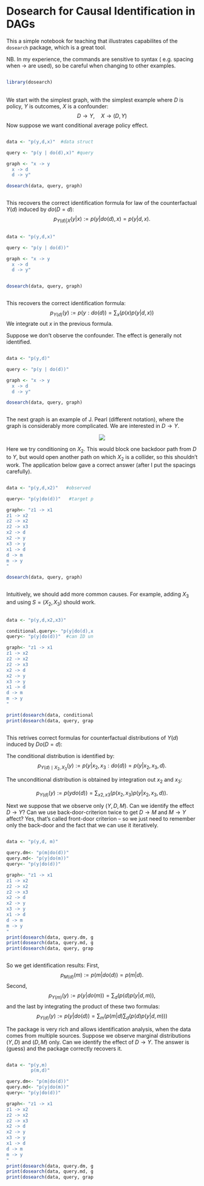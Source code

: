 # Dosearch for Causal Identification in DAGs

This a simple notebook for teaching that illustrates capabilites of the <code>dosearch</code> package, which is a great tool.

NB. In my experience, the commands are sensitive to syntax ( e.g. spacing when $\to$ are used), so be careful when changing to other examples.

<style>
  .col2 {
    columns: 2 200px;         /* number of columns and width in pixels*/
    -webkit-columns: 2 200px; /* chrome, safari */
    -moz-columns: 2 200px;    /* firefox */
  }
  .col3 {
    columns: 3 100px;
    -webkit-columns: 3 100px;
    -moz-columns: 3 100px;
  }
</style>


:::::: {.columns}
::: {.column width="49.5%" data-latex="{0.48\textwidth}"}
```r
library(dosearch)

```

:::
::: {.column width="1%" data-latex="{0.04\textwidth}"}
\ 
<!-- an empty Div (with a white space), serving as
a column separator -->
:::
:::::: {.column width="49.5%" data-latex="{0.48\textwidth}"}

```python

```
:::
::::::
\newline

We start with the simplest graph, with the simplest example
where $D$ is policy, $Y$ is outcomes, $X$ is a confounder:
$$
D\to Y, \quad X \to (D,Y)
$$
Now suppose we want conditional average policy effect.

:::::: {.columns}
::: {.column width="49.5%" data-latex="{0.48\textwidth}"}
```r
data <- "p(y,d,x)"  #data structure

query <- "p(y | do(d),x)" #query -- target parameter

graph <- "x -> y
  x -> d 
  d -> y"

dosearch(data, query, graph)
```

:::
::: {.column width="1%" data-latex="{0.04\textwidth}"}
\ 
<!-- an empty Div (with a white space), serving as
a column separator -->
:::
:::::: {.column width="49.5%" data-latex="{0.48\textwidth}"}

```python

```
:::
::::::
\newline

This recovers the correct identification formula for law of the counterfactual $Y(d)$ induced by $do(D=d)$:
$$
p_{Y(d)|X}(y|x) := p(y|do(d),x) = p(y|d,x).
$$

:::::: {.columns}
::: {.column width="49.5%" data-latex="{0.48\textwidth}"}
```r
data <- "p(y,d,x)"

query <- "p(y | do(d))"

graph <- "x -> y
  x -> d 
  d -> y"


dosearch(data, query, graph)
```

:::
::: {.column width="1%" data-latex="{0.04\textwidth}"}
\ 
<!-- an empty Div (with a white space), serving as
a column separator -->
:::
:::::: {.column width="49.5%" data-latex="{0.48\textwidth}"}

```python

```
:::
::::::
\newline

This recovers the correct identification formula:
$$
p_{Y(d)}(y) := p(y: do(d)) = \sum_{x}\left(p(x)p(y|d,x)\right) 
$$
We integrate out $x$ in the previous formula.

Suppose we don't observe the confounder. The effect is generally not identified.

:::::: {.columns}
::: {.column width="49.5%" data-latex="{0.48\textwidth}"}
```r
data <- "p(y,d)"

query <- "p(y | do(d))"

graph <- "x -> y
  x -> d 
  d -> y"

dosearch(data, query, graph)
```

:::
::: {.column width="1%" data-latex="{0.04\textwidth}"}
\ 
<!-- an empty Div (with a white space), serving as
a column separator -->
:::
:::::: {.column width="49.5%" data-latex="{0.48\textwidth}"}

```python

```
:::
::::::
\newline

The next graph is an example of J. Pearl (different notation), where the graph is considerably more complicated. We are interested in $D \to Y$.

<p align="center">
  <img src="images/dags_notebook_dosearch.png" />
</p>

Here we try conditioning on $X_2$. This would block one backdoor path from $D$ to $Y$, but would open another path on which $X_2$ is a collider, so this shouldn't work. The application below gave a correct answer (after I put the spacings carefully).


:::::: {.columns}
::: {.column width="49.5%" data-latex="{0.48\textwidth}"}
```r
data <- "p(y,d,x2)"   #observed only (Y, D, X_2)

query<- "p(y|do(d))"   #target parameter

graph<- "z1 -> x1
z1 -> x2
z2 -> x2
z2 -> x3
x2 -> d
x2 -> y
x3 -> y
x1 -> d
d -> m
m -> y
"

dosearch(data, query, graph)
```

:::
::: {.column width="1%" data-latex="{0.04\textwidth}"}
\ 
<!-- an empty Div (with a white space), serving as
a column separator -->
:::
:::::: {.column width="49.5%" data-latex="{0.48\textwidth}"}

```python

```
:::
::::::
\newline

Intuitively, we should add more common causes. For example, adding $X_3$ and using $S = (X_2, X_3)$ should work.

:::::: {.columns}
::: {.column width="49.5%" data-latex="{0.48\textwidth}"}
```r
data <- "p(y,d,x2,x3)"

conditional.query<- "p(y|do(d),x2, x3)"  #can ID conditional average effect?
query<- "p(y|do(d))"  #can ID unconditional effect?

graph<- "z1 -> x1
z1 -> x2
z2 -> x2
z2 -> x3
x2 -> d
x2 -> y
x3 -> y
x1 -> d
d -> m
m -> y
"

print(dosearch(data, conditional.query, graph))
print(dosearch(data, query, graph))
```

:::
::: {.column width="1%" data-latex="{0.04\textwidth}"}
\ 
<!-- an empty Div (with a white space), serving as
a column separator -->
:::
:::::: {.column width="49.5%" data-latex="{0.48\textwidth}"}

```python

```
:::
::::::
\newline

This retrives correct formulas for counterfactual distributions of $Y(d)$ induced by $Do(D=d)$:

The conditional distribution is identified by:
$$
p_{Y(d) \mid X_2, X_3}(y) := p(y |x_2, x_3: do(d)) = p(y|x_2,x_3,d).
$$

The unconditional distribution is obtained by integration out $x_2$ and $x_3$:

$$
p_{Y(d) }(y) :=  p(y do(d)) = \sum_{x2,x3}\left(p(x_2,x_3)p(y|x_2,x_3,d)\right).
$$

Next we suppose that we observe only $(Y,D, M)$. Can we identify the effect $D \to Y$?  Can we use back-door-criterion twice to get $D \to M$ and $M \to Y$ affect? Yes, that's called front-door criterion -- so we just need to remember only the back-door and the fact that we can use it iteratively.

:::::: {.columns}
::: {.column width="49.5%" data-latex="{0.48\textwidth}"}
```r
data <- "p(y,d, m)" 

query.dm<- "p(m|do(d))" 
query.md<- "p(y|do(m))" 
query<- "p(y|do(d))"

graph<- "z1 -> x1
z1 -> x2
z2 -> x2
z2 -> x3
x2 -> d
x2 -> y
x3 -> y
x1 -> d
d -> m
m -> y
"
print(dosearch(data, query.dm, graph))
print(dosearch(data, query.md, graph))
print(dosearch(data, query, graph))
```

:::
::: {.column width="1%" data-latex="{0.04\textwidth}"}
\ 
<!-- an empty Div (with a white space), serving as
a column separator -->
:::
:::::: {.column width="49.5%" data-latex="{0.48\textwidth}"}

```python

```
:::
::::::
\newline

So we get identification results:
First,
$$
p_{M(d)}(m)  := p(m|do(d)) = p(m|d).
$$
Second,
$$
p_{Y(m)}(y) := p(y|do(m)) = \sum_{d}\left(p(d)p(y|d,m)\right), 
$$
and the last by integrating the product of these two formulas:
$$
p_{Y(d)}(y) := p(y|do(d)) = \sum_{m}\left(p(m|d)\sum_{d}\left(p(d)p(y|d,m)\right)\right) 
$$

The package is very rich and allows identification analysis, when the data comes from multiple sources. Suppose we observe marginal distributions $(Y,D)$  and $(D,M)$ only. Can we identify the effect of $D \to Y$. The answer is (guess) and the package correctly recovers it.

:::::: {.columns}
::: {.column width="49.5%" data-latex="{0.48\textwidth}"}
```r
data <- "p(y,m)
         p(m,d)" 

query.dm<- "p(m|do(d))" 
query.md<- "p(y|do(m))" 
query<- "p(y|do(d))"

graph<- "z1 -> x1
z1 -> x2
z2 -> x2
z2 -> x3
x2 -> d
x2 -> y
x3 -> y
x1 -> d
d -> m
m -> y
"
print(dosearch(data, query.dm, graph))
print(dosearch(data, query.md, graph))
print(dosearch(data, query, graph))
```

:::
::: {.column width="1%" data-latex="{0.04\textwidth}"}
\ 
<!-- an empty Div (with a white space), serving as
a column separator -->
:::
:::::: {.column width="49.5%" data-latex="{0.48\textwidth}"}

```python

```
:::
::::::
\newline
